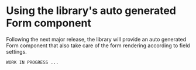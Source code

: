 
<Meta title="Form Component/Get Started" />

# Using the library's auto generated Form component

Following the next major release, the library will provide an auto generated Form component that also take care of the form rendering according to field settings.

```
WORK IN PROGRESS ...
```
